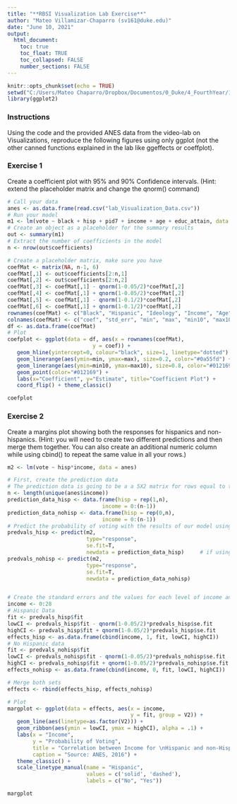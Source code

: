 ---
title: "**RBSI Visualization Lab Exercise**"
author: "Mateo Villamizar-Chaparro (sv161@duke.edu)"
date: "June 10, 2021"
output: 
  html_document: 
    toc: true
    toc_float: TRUE
    toc_collapsed: FALSE
    number_sections: FALSE
---

```{r setup, include=FALSE}
knitr::opts_chunk$set(echo = TRUE)
setwd("C:/Users/Mateo Chaparro/Dropbox/Documentos/0_Duke/4_FourthYear/1_Summer/RBSI") 
library(ggplot2)
```

### Instructions
Using the code and the provided ANES data from the video-lab on Visualizations, reproduce the following figures using only ggplot (not the other canned functions explained in the lab like ggeffects or coeffplot).

### Exercise 1

Create a coefficient plot with 95% and 90% Confidence intervals. (Hint: extend the placeholder matrix and change the qnorm() command)

```{r coefplot1, echo=FALSE}
# Call your data
anes <- as.data.frame(read.csv("lab_Visualization_Data.csv"))
# Run your model
m1 <- lm(vote ~ black + hisp + pid7 + income + age + educ_attain, data = anes)
# Create an object as a placeholder for the summary results
out <- summary(m1)                                                                    
# Extract the number of coefficients in the model
n <- nrow(out$coefficients)                                                           

# Create a placeholder matrix, make sure you have 
coefMat <- matrix(NA, n-1, 6)
coefMat[,1] <- out$coefficients[2:n,1]
coefMat[,2] <- out$coefficients[2:n,2]
coefMat[,3] <- coefMat[,1] - qnorm(1-0.05/2)*coefMat[,2]
coefMat[,4] <- coefMat[,1] + qnorm(1-0.05/2)*coefMat[,2]
coefMat[,5] <- coefMat[,1] - qnorm(1-0.1/2)*coefMat[,2]
coefMat[,6] <- coefMat[,1] + qnorm(1-0.1/2)*coefMat[,2]
rownames(coefMat) <- c("Black", "Hispanic", "Ideology", "Income", "Age", "Education")
colnames(coefMat) <- c("coef", "std_err", "min", "max", "min10", "max10")
df <- as.data.frame(coefMat)
# Plot
coefplot <- ggplot(data = df, aes(x = rownames(coefMat),
                           y = coef)) + 
   geom_hline(yintercept=0, colour="black", size=1, linetype="dotted") +
   geom_linerange(aes(ymin=min, ymax=max), size=0.2, color="#0a55fd") + 
   geom_linerange(aes(ymin=min10, ymax=max10), size=0.8, color="#012169") + 
   geom_point(color="#012169") + 
   labs(x="Coefficient", y="Estimate", title="Coefficient Plot") +  
   coord_flip() + theme_classic()

coefplot
```

### Exercise 2

Create a margins plot showing both the responses for hispanics and non-hispanics. (Hint: you will need to create two different predictions and then merge them together. You can also create an additional numeric column while using cbind() to repeat the same value in all your rows.)

```{r, margins plot, echo=FALSE}
m2 <- lm(vote ~ hisp*income, data = anes)

# First, create the prediction data
# The prediction data is going to be a a 5X2 matrix for rows equal to the values of the running variable and columns equal to the number of variables in our model. Be super careful about the order of the elements. For this figure, we will create two of those one for Hispanics and another one for non-Hispanics.
n <- length(unique(anes$income))
prediction_data_hisp <- data.frame(hisp = rep(1,n),    
                              income = 0:(n-1))
prediction_data_nohisp <- data.frame(hisp = rep(0,n),    
                              income = 0:(n-1))
# Predict the probability of voting with the results of our model using predict
predvals_hisp <- predict(m2,
                         type="response", 
                         se.fit=T, 
                         newdata = prediction_data_hisp)     # if using a newdataset for predictions, which data is that 
predvals_nohisp <- predict(m2,
                         type="response", 
                         se.fit=T, 
                         newdata = prediction_data_nohisp) 


# Create the standard errors and the values for each level of income and then make them a dataframe
income <- 0:28
# Hispanic Data
fit <- predvals_hisp$fit
lowCI <- predvals_hisp$fit - qnorm(1-0.05/2)*predvals_hisp$se.fit
highCI <- predvals_hisp$fit + qnorm(1-0.05/2)*predvals_hisp$se.fit
effects_hisp <- as.data.frame(cbind(income, 1, fit, lowCI, highCI))
# No Hispanic data
fit <- predvals_nohisp$fit
lowCI <- predvals_nohisp$fit - qnorm(1-0.05/2)*predvals_nohisp$se.fit
highCI <- predvals_nohisp$fit + qnorm(1-0.05/2)*predvals_nohisp$se.fit
effects_nohisp <- as.data.frame(cbind(income, 0, fit, lowCI, highCI))

# Merge both sets
effects <- rbind(effects_hisp, effects_nohisp)

# Plot
margplot <- ggplot(data = effects, aes(x = income,
                                       y = fit, group = V2)) + 
   geom_line(aes(linetype=as.factor(V2))) +
   geom_ribbon(aes(ymin = lowCI, ymax = highCI), alpha = .1) + 
   labs(x = "Income",
        y = "Probability of Voting",
        title = "Correlation between Income for \nHispanic and non-Hispanic Respondents", 
        caption = "Source: ANES, 2016") +
   theme_classic() +
   scale_linetype_manual(name = "Hispanic", 
                         values = c('solid', 'dashed'),
                         labels = c("No", "Yes"))

margplot

```